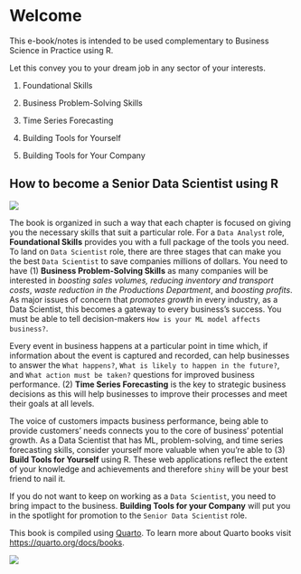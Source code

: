 # Welcome {.unnumbered}

This e-book/notes is intended to be used complementary to Business Science in Practice using R.

Let this convey you to your dream job in any sector of your interests.

1.  Foundational Skills

2.  Business Problem-Solving Skills

3.  Time Series Forecasting

4.  Building Tools for Yourself

5.  Building Tools for Your Company

## How to become a Senior Data Scientist using R {.unnumbered}

![](path2.png){fig-align="center"}

The book is organized in such a way that each chapter is focused on giving you the necessary skills that suit a particular role. For a `Data Analyst` role, **Foundational Skills** provides you with a full package of the tools you need. To land on `Data Scientist` role, there are three stages that can make you the best `Data Scientist` to save companies millions of dollars. You need to have (1) **Business Problem-Solving Skills** as many companies will be interested in *boosting sales volumes, reducing inventory and transport costs*, *waste reduction in the Productions Department*, and *boosting profits*. As major issues of concern that *promotes growth* in every industry, as a Data Scientist, this becomes a gateway to every business's success. You must be able to tell decision-makers `How is your ML model affects business?`.

Every event in business happens at a particular point in time which, if information about the event is captured and recorded, can help businesses to answer the `What happens?`, `What is likely to happen in the future?`, and `What action must be taken?` questions for improved business performance. (2) **Time Series Forecasting** is the key to strategic business decisions as this will help businesses to improve their processes and meet their goals at all levels.

The voice of customers impacts business performance, being able to provide customers' needs connects you to the core of business' potential growth. As a Data Scientist that has ML, problem-solving, and time series forecasting skills, consider yourself more valuable when you're able to (3) **Build Tools for Yourself** using R. These web applications reflect the extent of your knowledge and achievements and therefore `shiny` will be your best friend to nail it.

If you do not want to keep on working as a `Data Scientist`, you need to bring impact to the business. **Building Tools for your Company** will put you in the spotlight for promotion to the `Senior Data Scientist` role.

This book is compiled using [Quarto](https://quarto.org/docs/books). To learn more about Quarto books visit <https://quarto.org/docs/books>.

![](bc-logo.png){fig-align="center"}
